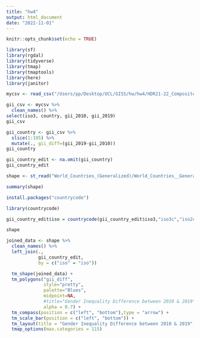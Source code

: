 ```yaml
---
title: "hw4"
output: html_document
date: "2022-11-01"
---
```


```r
knitr::opts_chunk$set(echo = TRUE)
```


```r
library(sf)
library(rgdal)
library(tidyverse)
library(tmap)
library(tmaptools)
library(here)
library(janitor)
```

```r
mycsv <- read_csv("/Users/pp/Desktop/UCL/GISS/hw/hw4/HDR21-22_Composite_indices_complete_time_series.csv")
```

```r
gii_csv <- mycsv %>%
  clean_names() %>%
select(iso3, country, gii_2010, gii_2019)
gii_csv
```

```r
gii_country <- gii_csv %>%
  slice(1:195) %>%
  mutate(., gii_diff=(gii_2019-gii_2010))
gii_country
```

```r
gii_country_edit <- na.omit(gii_country)
gii_country_edit
```

```r
shape <- st_read("World_Countries_(Generalized)/World_Countries__Generalized_.shp")
```

```r
summary(shape)
```
```r
install.packages("countrycode")
```
```r
library(countrycode)
```

```r
gii_country_edit$iso = countrycode(gii_country_edit$iso3,"iso3c","iso2c")
```

```r
shape

joined_data <- shape %>% 
  clean_names() %>%
  left_join(., 
            gii_country_edit,
            by = c("iso" = "iso"))
```

```r
  tm_shape(joined_data) + 
  tm_polygons("gii_diff", 
              style="pretty",
              palette="Blues",
              midpoint=NA,
              #title="Gender Inequality Difference between 2010 & 2019",
              alpha = 0.7) + 
  tm_compass(position = c("left", "bottom"),type = "arrow") + 
  tm_scale_bar(position = c("left", "bottom")) +
  tm_layout(title = "Gender Inequality Difference between 2010 & 2019", legend.position = c("right", "bottom")) +
  tmap_options(max.categories = 115)
```





